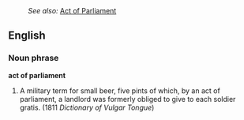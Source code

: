 :''See also:'' [[Act of Parliament]]
==English==
===Noun phrase===
'''act of parliament'''
# {{idiom}} {{vulgar}} A military term for small beer, five pints of which, by an act of parliament, a landlord was formerly obliged to give to each soldier gratis. (1811 ''Dictionary of Vulgar Tongue'')